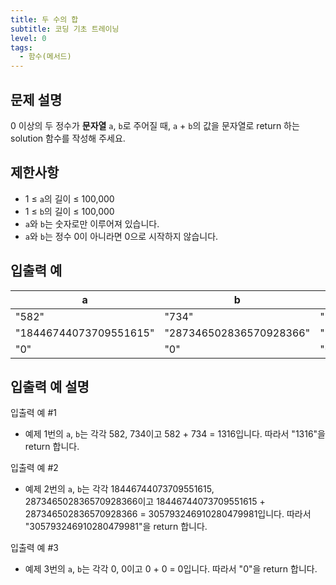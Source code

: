 ```yaml
---
title: 두 수의 합
subtitle: 코딩 기초 트레이닝
level: 0
tags:
  - 함수(메서드)
---
```


## 문제 설명

0 이상의 두 정수가 **문자열** `a`, `b`로 주어질 때, `a` + `b`의 값을 문자열로 return 하는 solution 함수를 작성해 주세요.

## 제한사항

- 1 ≤ `a`의 길이 ≤ 100,000
- 1 ≤ `b`의 길이 ≤ 100,000
- `a`와 `b`는 숫자로만 이루어져 있습니다.
- `a`와 `b`는 정수 0이 아니라면 0으로 시작하지 않습니다.

## 입출력 예

| a                      | b                       | result                  |
| ---------------------- | ----------------------- | ----------------------- |
| "582"                  | "734"                   | "1316"                  |
| "18446744073709551615" | "287346502836570928366" | "305793246910280479981" |
| "0"                    | "0"                     | "0"                     |

## 입출력 예 설명

입출력 예 #1

- 예제 1번의 `a`, `b`는 각각 582, 734이고 582 + 734 = 1316입니다. 따라서 "1316"을 return 합니다.

입출력 예 #2

- 예제 2번의 `a`, `b`는 각각 18446744073709551615, 287346502836570928366이고 18446744073709551615 + 287346502836570928366 = 305793246910280479981입니다. 따라서 "305793246910280479981"을 return 합니다.

입출력 예 #3

- 예제 3번의 `a`, `b`는 각각 0, 0이고 0 + 0 = 0입니다. 따라서 "0"을 return 합니다.

